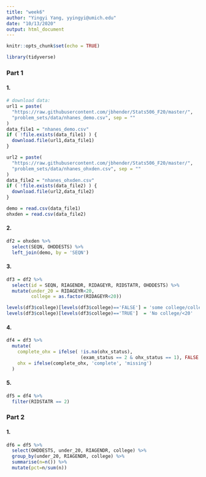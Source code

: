 ```yaml
---
title: "week6"
author: "Yingyi Yang, yyingyi@umich.edu"
date: "10/13/2020"
output: html_document
---
```


```r
knitr::opts_chunk$set(echo = TRUE)
```

```r
library(tidyverse)
```

### Part 1


#### 1.

```r
# download data:
url1 = paste(
  "https://raw.githubusercontent.com/jbhender/Stats506_F20/master/",
  "problem_sets/data/nhanes_demo.csv", sep = ""
)
data_file1 = "nhanes_demo.csv"
if ( !file.exists(data_file1) ) {
  download.file(url1,data_file1)
}

url2 = paste(
  "https://raw.githubusercontent.com/jbhender/Stats506_F20/master/",
  "problem_sets/data/nhanes_ohxden.csv", sep = ""
)
data_file2 = "nhanes_ohxden.csv"
if ( !file.exists(data_file2) ) {
  download.file(url2,data_file2)
}
```

```r
demo = read.csv(data_file1)
ohxden = read.csv(data_file2)
```

#### 2.

```r
df2 = ohxden %>%
  select(SEQN, OHDDESTS) %>%
  left_join(demo, by = 'SEQN')
```


#### 3.


```r
df3 = df2 %>% 
  select(id = SEQN, RIAGENDR, RIDAGEYR, RIDSTATR, OHDDESTS) %>%
  mutate(under_20 = RIDAGEYR<20,
         college = as.factor(RIDAGEYR<20))

levels(df3$college)[levels(df3$college)=='FALSE'] = 'some college/college graduate'
levels(df3$college)[levels(df3$college)=='TRUE']  = 'No college/<20'
```

#### 4.

```r
df4 = df3 %>%
  mutate(
    complete_ohx = ifelse( !is.na(ohx_status),
                           (exam_status == 2 & ohx_status == 1), FALSE ),
    ohx = ifelse(complete_ohx, 'complete', 'missing')
  ) 
```

#### 5.

```r
df5 = df4 %>%
  filter(RIDSTATR == 2)
```


### Part 2

#### 1.

```r
df6 = df5 %>%
  select(OHDDESTS, under_20, RIAGENDR, college) %>%
  group_by(under_20, RIAGENDR, college) %>%
  summarise(n=n()) %>%
  mutate(pct=n/sum(n))

```



